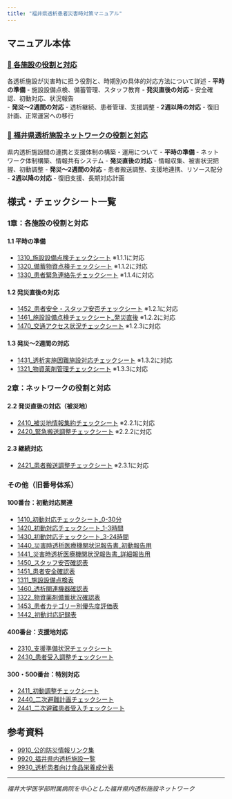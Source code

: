 ```yaml
---
title: "福井県透析患者災害時対策マニュアル"
---
```


## マニュアル本体

### [📖 各施設の役割と対応](0100_各施設の役割と対応.qmd)
各透析施設が災害時に担う役割と、時期別の具体的対応方法について詳述
- **平時の準備** - 施設設備点検、備蓄管理、スタッフ教育
- **発災直後の対応** - 安全確認、初動対応、状況報告  
- **発災〜2週間の対応** - 透析継続、患者管理、支援調整
- **2週以降の対応** - 復旧計画、正常運営への移行

### [🔗 福井県透析施設ネットワークの役割と対応](0200_福井県透析施設ネットワークの役割と対応.qmd)
県内透析施設間の連携と支援体制の構築・運用について
- **平時の準備** - ネットワーク体制構築、情報共有システム
- **発災直後の対応** - 情報収集、被害状況把握、初動調整
- **発災〜2週間の対応** - 患者搬送調整、支援地連携、リソース配分
- **2週以降の対応** - 復旧支援、長期対応計画

## 様式・チェックシート一覧

### 1章：各施設の役割と対応

#### 1.1 平時の準備
- [1310_施設設備点検チェックシート](1310_施設設備点検チェックシート.qmd) ※1.1.1に対応
- [1320_備蓄物資点検チェックシート](1320_備蓄物資点検チェックシート.qmd) ※1.1.2に対応
- [1330_患者緊急連絡先チェックシート](1330_患者緊急連絡先チェックシート.qmd) ※1.1.4に対応

#### 1.2 発災直後の対応
- [1452_患者安全・スタッフ安否チェックシート](1452_患者安全・スタッフ安否チェックシート.qmd) ※1.2.1に対応
- [1461_施設設備点検チェックシート_発災直後](1461_施設設備点検チェックシート_発災直後.qmd) ※1.2.2に対応
- [1470_交通アクセス状況チェックシート](1470_交通アクセス状況チェックシート.qmd) ※1.2.3に対応

#### 1.3 発災〜2週間の対応
- [1431_透析実施困難施設対応チェックシート](1431_透析実施困難施設対応チェックシート.qmd) ※1.3.2に対応
- [1321_物資薬剤管理チェックシート](1321_物資薬剤管理チェックシート.qmd) ※1.3.3に対応

### 2章：ネットワークの役割と対応

#### 2.2 発災直後の対応（被災地）
- [2410_被災地情報集約チェックシート](2410_被災地情報集約チェックシート.qmd) ※2.2.1に対応
- [2420_緊急搬送調整チェックシート](2420_緊急搬送調整チェックシート.qmd) ※2.2.2に対応

#### 2.3 継続対応
- [2421_患者搬送調整チェックシート](2421_患者搬送調整チェックシート.qmd) ※2.3.1に対応

### その他（旧番号体系）

#### 100番台：初動対応関連
- [1410_初動対応チェックシート_0-30分](1410_初動対応チェックシート_0-30分.qmd)
- [1420_初動対応チェックシート_1-3時間](1420_初動対応チェックシート_1-3時間.qmd)
- [1430_初動対応チェックシート_3-24時間](1430_初動対応チェックシート_3-24時間.qmd)
- [1440_災害時透析医療機関状況報告書_初動報告用](1440_災害時透析医療機関状況報告書_初動報告用.qmd)
- [1441_災害時透析医療機関状況報告書_詳細報告用](1441_災害時透析医療機関状況報告書_詳細報告用.qmd)
- [1450_スタッフ安否確認表](1450_スタッフ安否確認表.qmd)
- [1451_患者安全確認表](1451_患者安全確認表.qmd)
- [1311_施設設備点検表](1311_施設設備点検表.qmd)
- [1460_透析関連機器確認表](1460_透析関連機器確認表.qmd)
- [1322_物資薬剤備蓄状況確認表](1322_物資薬剤備蓄状況確認表.qmd)
- [1453_患者カテゴリー別優先度評価表](1453_患者カテゴリー別優先度評価表.qmd)
- [1442_初動対応記録表](1442_初動対応記録表.qmd)

#### 400番台：支援地対応
- [2310_支援準備状況チェックシート](2310_支援準備状況チェックシート.qmd)
- [2430_患者受入調整チェックシート](2430_患者受入調整チェックシート.qmd)

#### 300・500番台：特別対応
- [2411_初動調整チェックシート](2411_初動調整チェックシート.qmd)
- [2440_二次避難計画チェックシート](2440_二次避難計画チェックシート.qmd)
- [2441_二次避難患者受入チェックシート](2441_二次避難患者受入チェックシート.qmd)

## 参考資料

- [9910_公的防災情報リンク集](9910_公的防災情報リンク集.qmd)
- [9920_福井県内透析施設一覧](9920_福井県内透析施設一覧.qmd)
- [9930_透析患者向け食品栄養成分表](9930_透析患者向け食品栄養成分表.qmd)

---
*福井大学医学部附属病院を中心とした福井県内透析施設ネットワーク*